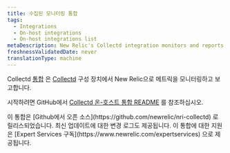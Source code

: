 ```yaml
---
title: 수집된 모니터링 통합
tags:
  - Integrations
  - On-host integrations
  - On-host integrations list
metaDescription: New Relic's Collectd integration monitors and reports metrics from Collectd-configured devices to New Relic.
freshnessValidatedDate: never
translationType: machine
---
```


Collectd [통합](/docs/integrations/new-relic-integrations/getting-started/introduction-infrastructure-integrations) 은 [Collectd](https://collectd.org/wiki/index.php/Main_Page) 구성 장치에서 New Relic으로 메트릭을 모니터링하고 보고합니다.

시작하려면 GitHub에서 [Collectd 온-호스트 통합 README](https://github.com/newrelic/nri-collectd) 를 참조하십시오.

<Callout variant="tip">
  이 통합은 [Github에서 오픈 소스](https://github.com/newrelic/nri-collectd) 로 릴리스되었습니다. 최신 업데이트에 대한 변경 로그도 제공됩니다. 이 통합에 대한 지원은 [Expert Services 구독](https://www.newrelic.com/expertservices) 으로 제공됩니다.
</Callout>